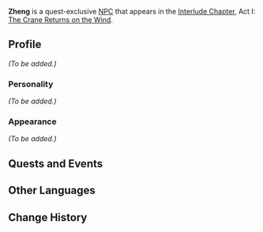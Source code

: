 {{Meta
<!-- REMOVE THIS TEMPLATE AFTER ADDING MISSING INFO -->
|missing_NPC_profiile  = yes
}}
{{About|the quest-exclusive NPC|the regular NPC|Zheng}}
{{Character Infobox
|type             = Quest NPC
|image            = NPC Zheng Jade Chamber Rising.png
|name             = Zheng
|region           = Liyue
|affiliation      = Millelith
|title            = Millelith
}}
'''Zheng''' is a quest-exclusive [[NPC]] that appears in the [[Interlude Chapter]], Act I: [[The Crane Returns on the Wind]].

==Profile==
<!-- detailed story/lore information goes here -->
''(To be added.)''

===Personality===
''(To be added.)''

===Appearance===
''(To be added.)''

==Quests and Events==
{{Quest Appearances}}

==Other Languages==
{{Other Languages|default_hidden = 1
|en      = Zheng
|zhs     = 老郑
|zhs_rm  = Lǎo Zhèng
|zht     = 老鄭
|zht_rm  = Lǎo Zhèng
|ja      = 鄭
|ja_rm   = Tei
|ko      = 정 씨
|ko_rm   = 
|es      = Zheng
|fr      = Zheng
|ru      = Чжэн
|th      = Zheng
|vi      = Zheng
|de      = Zheng
|id      = Zheng
|pt      = Zheng
}}

==Change History==
{{Change History|2.4}}
<!--
==References==
{{Reflist}}-->